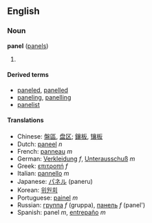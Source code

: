 ==English==
===Noun===
'''panel''' ([[panels]])

# {{stub}}

====Derived terms====
*[[paneled]], [[panelled]]
*[[paneling]], [[panelling]]
*[[panelist]]

====Translations====
*Chinese: [[盤區]], [[盘区]]; [[鑲板]], [[镶板]]
*Dutch: [[paneel]] ''n''
*French: [[panneau]] ''m''
*German: [[Verkleidung]] ''f'', [[Unterausschuß]] ''m''
*Greek: [[επιτροπή]] ''f''
*Italian: [[pannello]] ''m''
*Japanese: [[パネル]] (paneru)
*Korean: [[위원회]]
*Portuguese: [[painel]] ''m''
*Russian: [[группа]] ''f'' (gruppa), [[панель]] ''f'' (panel')
*Spanish: panel ''m'', [[entrepaño]] ''m''